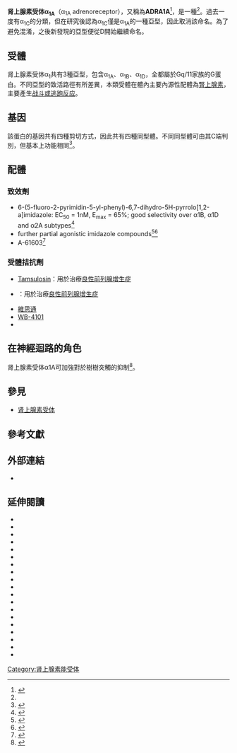 {{Infobox_gene}}
'''肾上腺素受体α<sub>1A</sub>'''（α<sub>1A</sub> adrenoreceptor），又稱為'''ADRA1A'''<ref>{{cite journal |author =Langer SZ |title=Nomenclature and state of the art on alpha1-adrenoceptors |journal=Eur. Urol. |volume=33 Suppl 2 |issue= |pages=2–6 |year=1998 |pmid=9556189 |doi=10.1159/000052227}}</ref>，是一種{{tsl|en|alpha-1 adrenergic receptor|α1肾上腺素受体}}<ref name="entrez" />。過去一度有α<sub>1C</sub>的分類，但在研究後認為α<sub>1C</sub>僅是α<sub>1A</sub>的一種亞型，因此取消該命名。為了避免混淆，之後新發現的亞型便從D開始繼續命名。

==受體==
肾上腺素受体α<sub>1</sub>共有3種亞型，包含α<sub>1A</sub>、α<sub>1B</sub>、α<sub>1D</sub>，全都屬於Gq/11家族的G蛋白。不同亞型的致活路徑有所差異，本類受體在體內主要內源性配體為[[腎上腺素|腎上腺素]]，主要產生[[战斗或逃跑反应|战斗或逃跑反应]]。

==基因==
該蛋白的基因共有四種剪切方式，因此共有四種同型體。不同同型體可由其C端判別，但基本上功能相同<ref name="entrez">{{cite web | title = Entrez Gene: ADRA1A adrenergic, alpha-1A-, receptor| url = http://www.ncbi.nlm.nih.gov/sites/entrez?Db=gene&Cmd=ShowDetailView&TermToSearch=148| accessdate = }}</ref>。

==配體==

===致效劑===
* 6-(5-fluoro-2-pyrimidin-5-yl-phenyl)-6,7-dihydro-5H-pyrrolo[1,2-a]imidazole: EC<sub>50</sub> = 1nM, E<sub>max</sub> = 65%; good selectivity over α1B, α1D and α2A subtypes<ref name="pmid19414260">{{cite journal |vauthors =Roberts LR, Fish PV, Ian Storer R, Whitlock GA |title=6,7-Dihydro-5H-pyrrolo[1,2-a] imidazoles as potent and selective alpha(1A) adrenoceptor partial agonists |journal=Bioorg. Med. Chem. Lett. |volume= 19|issue= 11|pages= 3113–7|date=April 2009 |pmid=19414260 |doi=10.1016/j.bmcl.2009.03.166 |url=}}</ref>
* further partial agonistic imidazole compounds<ref name="pmid19394220">{{cite journal |vauthors =Whitlock GA, Brennan PE, Roberts LR, Stobie A |title=Potent and selective alpha(1A) adrenoceptor partial agonists-Novel imidazole frameworks |journal=Bioorg. Med. Chem. Lett. |volume= 19|issue= 11|pages= 3118–21|date=April 2009 |pmid=19394220 |doi=10.1016/j.bmcl.2009.03.162 |url=}}</ref><ref name="pmid18980842">{{cite journal |vauthors =Roberts LR, Bryans J, Conlon K, McMurray G, Stobie A, Whitlock GA |title=Novel 2-imidazoles as potent, selective and CNS penetrant alpha1A adrenoceptor partial agonists |journal=Bioorg. Med. Chem. Lett. |volume=18 |issue=24 |pages=6437–40 |date=December 2008 |pmid=18980842 |doi=10.1016/j.bmcl.2008.10.066 |url=}}</ref>
* A-61603<ref name="pmid7616455">{{cite journal | vauthors = Knepper SM, Buckner SA, Brune ME, DeBernardis JF, Meyer MD, Hancock AA | title = A-61603, a potent alpha 1-adrenergic receptor agonist, selective for the alpha 1A receptor subtype | journal = J. Pharmacol. Exp. Ther. | volume = 274 | issue = 1 | pages = 97–103 | year = 1995 | pmid = 7616455 | doi =  }}</ref>

===受體拮抗劑===
* [[Tamsulosin|Tamsulosin]]：用於治療[[良性前列腺增生症|良性前列腺增生症]]
* {{tsl|en|Silodosin||Silodosin}}：用於治療[[良性前列腺增生症|良性前列腺增生症]]
* [[維思通|維思通]]
* [[WB-4101|WB-4101]]
* {{tsl|en|Ziprasidone||Ziprasidone}}

== 在神經迴路的角色 ==
肾上腺素受体α1A可加強對於樹樹突觸的抑制<ref name="pmid23266935">{{cite journal | vauthors = Zimnik NC, Treadway T, Smith RS, Araneda RC | title = α(1A)-Adrenergic regulation of inhibition in the olfactory bulb | journal = J. Physiol. (Lond.) | volume = 591 | issue = Pt 7 | pages = 1631–43 | year = 2013 | pmid = 23266935 | pmc = 3624843 | doi = 10.1113/jphysiol.2012.248591 }}</ref>。

==參見==
*[[肾上腺素受体|肾上腺素受体]]

==參考文獻==
{{reflist}}

==外部連結==
* {{cite web | url = http://www.iuphar-db.org/GPCR/ReceptorDisplayForward?receptorID=2175 | title = α<sub>1A</sub>-adrenoceptor  | accessdate = | date = | format = | work = IUPHAR Database of Receptors and Ion Channels | publisher = International Union of Basic and Clinical Pharmacology | pages = | language = | archiveurl = | archivedate = | quote = }}

==延伸閱讀==
{{refbegin | 2}}
*{{cite journal  | vauthors=Mátyus P, Horváth K |title=Alpha-adrenergic approach in the medical management of benign prostatic hyperplasia |journal=Med Res Rev |volume=17 |issue= 6 |pages= 523–35 |year= 1998 |pmid= 9359081 |doi=10.1002/(SICI)1098-1128(199711)17:6<523::AID-MED2>3.0.CO;2-3  }}
*{{cite journal  | vauthors=Hoehe MR, Berrettini WH, Schwinn DA, Hsieh WT |title=A two-allele PstI RFLP for the alpha-1C adrenergic receptor gene (ADRA1C) |journal=Hum. Mol. Genet. |volume=1 |issue= 5 |pages= 349 |year= 1993 |pmid= 1363873 |doi=10.1093/hmg/1.5.349-a  }}
*{{cite journal  | vauthors=Schwinn DA, Lomasney JW, Lorenz W |title=Molecular cloning and expression of the cDNA for a novel alpha 1-adrenergic receptor subtype |journal=J. Biol. Chem. |volume=265 |issue= 14 |pages= 8183–9 |year= 1990 |pmid= 1970822 |doi=  |display-authors=etal}}
*{{cite journal  | vauthors=Hirasawa A, Shibata K, Horie K |title=Cloning, functional expression and tissue distribution of human alpha 1c-adrenoceptor splice variants |journal=FEBS Lett. |volume=363 |issue= 3 |pages= 256–60 |year= 1995 |pmid= 7737411 |doi=10.1016/0014-5793(95)00330-C  |display-authors=etal}}
*{{cite journal  | vauthors=Diehl NL, Shreeve SM |title=Identification of the alpha 1c-adrenoceptor in rabbit arteries and the human saphenous vein using the polymerase chain reaction |journal=Eur. J. Pharmacol. |volume=268 |issue= 3 |pages= 393–8 |year= 1995 |pmid= 7805763 |doi=  10.1016/0922-4106(94)90064-7}}
*{{cite journal  | vauthors=Schwinn DA, Johnston GI, Page SO |title=Cloning and pharmacological characterization of human alpha-1 adrenergic receptors: sequence corrections and direct comparison with other species homologues |journal=J. Pharmacol. Exp. Ther. |volume=272 |issue= 1 |pages= 134–42 |year= 1995 |pmid= 7815325 |doi=  |display-authors=etal}}
*{{cite journal  | vauthors=Weinberg DH, Trivedi P, Tan CP |title=Cloning, expression and characterization of human alpha adrenergic receptors alpha 1a, alpha 1b and alpha 1c |journal=Biochem. Biophys. Res. Commun. |volume=201 |issue= 3 |pages= 1296–304 |year= 1994 |pmid= 8024574 |doi=10.1006/bbrc.1994.1845  |display-authors=etal}}
*{{cite journal  | vauthors=Forray C, Bard JA, Wetzel JM |title=The alpha 1-adrenergic receptor that mediates smooth muscle contraction in human prostate has the pharmacological properties of the cloned human alpha 1c subtype |journal=Mol. Pharmacol. |volume=45 |issue= 4 |pages= 703–8 |year= 1994 |pmid= 8183249 |doi=  |display-authors=etal}}
*{{cite journal  | vauthors=Hirasawa A, Horie K, Tanaka T |title=Cloning, functional expression and tissue distribution of human cDNA for the alpha 1C-adrenergic receptor |journal=Biochem. Biophys. Res. Commun. |volume=195 |issue= 2 |pages= 902–9 |year= 1993 |pmid= 8396931 |doi= 10.1006/bbrc.1993.2130 |display-authors=etal}}
*{{cite journal  | vauthors=Tseng-Crank J, Kost T, Goetz A |title=The alpha 1C-adrenoceptor in human prostate: cloning, functional expression, and localization to specific prostatic cell types |journal=Br. J. Pharmacol. |volume=115 |issue= 8 |pages= 1475–85 |year= 1996 |pmid= 8564208 |doi=  10.1111/j.1476-5381.1995.tb16640.x| pmc=1908895  |display-authors=etal}}
*{{cite journal  | vauthors=Shibata K, Hirasawa A, Moriyama N |title=Alpha 1a-adrenoceptor polymorphism: pharmacological characterization and association with benign prostatic hypertrophy |journal=Br. J. Pharmacol. |volume=118 |issue= 6 |pages= 1403–8 |year= 1997 |pmid= 8832064 |doi=  10.1111/j.1476-5381.1996.tb15552.x| pmc=1909672  |display-authors=etal}}
*{{cite journal  | vauthors=Chang DJ, Chang TK, Yamanishi SS |title=Molecular cloning, genomic characterization and expression of novel human alpha1A-adrenoceptor isoforms |journal=FEBS Lett. |volume=422 |issue= 2 |pages= 279–83 |year= 1998 |pmid= 9490024 |doi=10.1016/S0014-5793(98)00024-6  |display-authors=etal}}
*{{cite journal  | vauthors=Daniels DV, Gever JR, Jasper JR |title=Human cloned alpha1A-adrenoceptor isoforms display alpha1L-adrenoceptor pharmacology in functional studies |journal=Eur. J. Pharmacol. |volume=370 |issue= 3 |pages= 337–43 |year= 1999 |pmid= 10334511 |doi=10.1016/S0014-2999(99)00154-5  |display-authors=etal}}
*{{cite journal  | vauthors=Cogé F, Guenin SP, Renouard-Try A |title=Truncated isoforms inhibit 3Hprazosin binding and cellular trafficking of native human alpha1A-adrenoceptors |journal=Biochem. J. |volume=343 Pt 1 |issue=  Pt 1|pages= 231–9 |year= 1999 |pmid= 10493934 |doi=10.1042/0264-6021:3430231  | pmc=1220546  |display-authors=etal}}
*{{cite journal  | vauthors=Rudner XL, Berkowitz DE, Booth JV |title=Subtype specific regulation of human vascular alpha(1)-adrenergic receptors by vessel bed and age |journal=Circulation |volume=100 |issue= 23 |pages= 2336–43 |year= 1999 |pmid= 10587338 |doi=  10.1161/01.cir.100.23.2336|display-authors=etal}}
*{{cite journal  | vauthors=Ballou LM, Cross ME, Huang S |title=Differential regulation of the phosphatidylinositol 3-kinase/Akt and p70 S6 kinase pathways by the alpha(1A)-adrenergic receptor in rat-1 fibroblasts |journal=J. Biol. Chem. |volume=275 |issue= 7 |pages= 4803–9 |year= 2000 |pmid= 10671514 |doi=10.1074/jbc.275.7.4803  |display-authors=etal}}
*{{cite journal  | vauthors=Keffel S, Alexandrov A, Goepel M, Michel MC |title=alpha(1)-adrenoceptor subtypes differentially couple to growth promotion and inhibition in Chinese hamster ovary cells |journal=Biochem. Biophys. Res. Commun. |volume=272 |issue= 3 |pages= 906–11 |year= 2000 |pmid= 10860850 |doi= 10.1006/bbrc.2000.2850 }}
*{{cite journal  | vauthors=Richman JG, Brady AE, Wang Q |title=Agonist-regulated Interaction between alpha2-adrenergic receptors and spinophilin |journal=J. Biol. Chem. |volume=276 |issue= 18 |pages= 15003–8 |year= 2001 |pmid= 11154706 |doi= 10.1074/jbc.M011679200 |display-authors=etal}}
*{{cite journal  | vauthors=Shibata K, Katsuma S, Koshimizu T |title=alpha 1-Adrenergic receptor subtypes differentially control the cell cycle of transfected CHO cells through a cAMP-dependent mechanism involving p27Kip1 |journal=J. Biol. Chem. |volume=278 |issue= 1 |pages= 672–8 |year= 2003 |pmid= 12409310 |doi= 10.1074/jbc.M201375200 |display-authors=etal}}
{{refend}}

{{G protein-coupled receptors}}

[[Category:肾上腺素能受体|Category:肾上腺素能受体]]